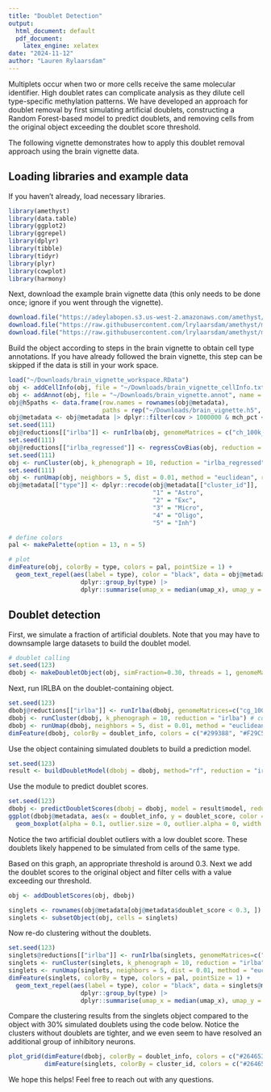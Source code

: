 ```yaml
---
title: "Doublet Detection"
output:
  html_document: default
  pdf_document: 
    latex_engine: xelatex
date: "2024-11-12"
author: "Lauren Rylaarsdam"
---
```


Multiplets occur when two or more cells receive the same molecular identifier. High doublet rates can
complicate analysis as they dilute cell type-specific methylation patterns. We have developed an approach
for doublet removal by first simulating artificial doublets, constructing a Random Forest-based model to 
predict doublets, and removing cells from the original object exceeding the doublet score threshold.

The following vignette demonstrates how to apply this doublet removal approach using the brain vignette data.

########################################################################################################
## Loading libraries and example data

If you haven't already, load necessary libraries.

```r
library(amethyst)
library(data.table)
library(ggplot2)
library(ggrepel)
library(dplyr)
library(tibble)
library(tidyr)
library(plyr)
library(cowplot)
library(harmony)
```

Next, download the example brain vignette data (this only needs to be done once; ignore if you went through the vignette).

```r
download.file("https://adeylabopen.s3.us-west-2.amazonaws.com/amethyst/brain_vignette_workspace.RData", "~/Downloads/brain_vignette_workspace.RData", method = "curl") 
download.file("https://raw.githubusercontent.com/lrylaarsdam/amethyst/main/vignettes/brain_vignette/brain_vignette_cellInfo.txt", "~/Downloads/brain_vignette_cellInfo.txt")
download.file("https://raw.githubusercontent.com/lrylaarsdam/amethyst/main/vignettes/brain_vignette/brain_vignette.annot", "~/Downloads/brain_vignette.annot", method = "curl")
```

Build the object according to steps in the brain vignette to obtain cell type annotations. 
If you have already followed the brain vignette, this step can be skipped if the data is still in your work space.

```r
load("~/Downloads/brain_vignette_workspace.RData")
obj <- addCellInfo(obj, file = "~/Downloads/brain_vignette_cellInfo.txt")
obj <- addAnnot(obj, file = "~/Downloads/brain_vignette.annot", name = "method") 
obj@h5paths <- data.frame(row.names = rownames(obj@metadata), 
                          paths = rep("~/Downloads/brain_vignette.h5", length(rownames(obj@metadata))))
obj@metadata <- obj@metadata |> dplyr::filter(cov > 1000000 & mch_pct < 12)
set.seed(111)
obj@reductions[["irlba"]] <- runIrlba(obj, genomeMatrices = c("ch_100k_pct", "cg_100k_score"), dims = c(5, 5), replaceNA = c("mch_pct", 0))
set.seed(111)
obj@reductions[["irlba_regressed"]] <- regressCovBias(obj, reduction = "irlba")
set.seed(111)
obj <- runCluster(obj, k_phenograph = 10, reduction = "irlba_regressed") # consider increasing k_phenograph to 50 for larger datasets
set.seed(111)
obj <- runUmap(obj, neighbors = 5, dist = 0.01, method = "euclidean", reduction = "irlba_regressed") 
obj@metadata[["type"]] <- dplyr::recode(obj@metadata[["cluster_id"]],
                                        "1" = "Astro", 
                                        "2" = "Exc",
                                        "3" = "Micro",
                                        "4" = "Oligo",
                                        "5" = "Inh")

# define colors 
pal <- makePalette(option = 13, n = 5) 

# plot
dimFeature(obj, colorBy = type, colors = pal, pointSize = 1) +
  geom_text_repel(aes(label = type), color = "black", data = obj@metadata |> 
                    dplyr::group_by(type) |> 
                    dplyr::summarise(umap_x = median(umap_x), umap_y = median(umap_y)))
```

########################################################################################################
## Doublet detection

First, we simulate a fraction of artificial doublets. Note that you may have to downsample large datasets
to build the doublet model.

```r
# doublet calling
set.seed(123)
dbobj <- makeDoubletObject(obj, simFraction=0.30, threads = 1, genomeMatrices=c("cg_100k_score"))
```

Next, run IRLBA on the doublet-containing object.

```r
set.seed(123)
dbobj@reductions[["irlba"]] <- runIrlba(dbobj, genomeMatrices=c("cg_100k_score"), dims=c(5))
dbobj <- runCluster(dbobj, k_phenograph = 10, reduction = "irlba") # consider increasing k_phenograph to 50 for larger datasets
dbobj <- runUmap(dbobj, neighbors = 5, dist = 0.01, method = "euclidean", reduction = "irlba") 
dimFeature(dbobj, colorBy = doublet_info, colors = c("#299388", "#F29C5F"), pointSize = 1)
```

Use the object containing simulated doublets to build a prediction model.

```r
set.seed(123)
result <- buildDoubletModel(dbobj = dbobj, method="rf", reduction = "irlba")
```

Use the module to predict doublet scores.

```r
set.seed(123)
dbobj <- predictDoubletScores(dbobj = dbobj, model = result$model, reduction = "irlba")
ggplot(dbobj@metadata, aes(x = doublet_info, y = doublet_score, color = doublet_info, fill = doublet_info)) + 
  geom_boxplot(alpha = 0.1, outlier.size = 0, outlier.alpha = 0, width = 0.5) + geom_jitter(width = 0.1, size = 0.5) + theme_classic()
```

Notice the two artificial doublet outliers with a low doublet score. 
These doublets likely happened to be simulated from cells of the same type. 

Based on this graph, an appropriate threshold is around 0.3. 
Next we add the doublet scores to the original object and filter cells with a value exceeding our threshold.

```r
obj <- addDoubletScores(obj, dbobj)

singlets <- rownames(obj@metadata[obj@metadata$doublet_score < 0.3, ])
singlets <- subsetObject(obj, cells = singlets)
```

Now re-do clustering without the doublets.

```r
set.seed(123)
singlets@reductions[["irlba"]] <- runIrlba(singlets, genomeMatrices=c("cg_100k_score"), dims=c(5))
singlets <- runCluster(singlets, k_phenograph = 10, reduction = "irlba") # consider increasing k_phenograph to 50 for larger datasets
singlets <- runUmap(singlets, neighbors = 5, dist = 0.01, method = "euclidean", reduction = "irlba") 
dimFeature(singlets, colorBy = type, colors = pal, pointSize = 1) +
  geom_text_repel(aes(label = type), color = "black", data = singlets@metadata |> 
                    dplyr::group_by(type) |> 
                    dplyr::summarise(umap_x = median(umap_x), umap_y = median(umap_y)))
```

Compare the clustering results from the singlets object compared to the object with 
30% simulated doublets using the code below. Notice the clusters without doublets are tighter,
and we even seem to have resolved an additional group of inhibitory neurons.

```r
plot_grid(dimFeature(dbobj, colorBy = doublet_info, colors = c("#264653", "#E76F51"), pointSize = 1) + ggtitle("with doublets"),
          dimFeature(singlets, colorBy = cluster_id, colors = c("#264653", "#2A9D8F", "#E9C46A", "#F4A261", "#E76F51"), pointSize = 1) + ggtitle("without doublets"))
```

We hope this helps! Feel free to reach out with any questions.

